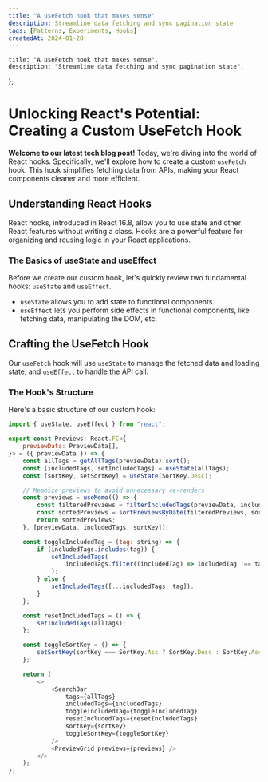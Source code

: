 ```yaml
---
title: "A useFetch hook that makes sense"
description: Streamline data fetching and sync pagination state
tags: [Patterns, Experiments, Hooks]
createdAt: 2024-01-28
---
```


	title: "A useFetch hook that makes sense",
	description: "Streamline data fetching and sync pagination state",
};

# Unlocking React's Potential: Creating a Custom UseFetch Hook

**Welcome to our latest tech blog post!** Today, we're diving into the world of React hooks. Specifically, we'll explore how to create a custom `useFetch` hook. This hook simplifies fetching data from APIs, making your React components cleaner and more efficient.

## Understanding React Hooks

React hooks, introduced in React 16.8, allow you to use state and other React features without writing a class. Hooks are a powerful feature for organizing and reusing logic in your React applications.

### The Basics of useState and useEffect

Before we create our custom hook, let's quickly review two fundamental hooks: `useState` and `useEffect`.

- `useState` allows you to add state to functional components.
- `useEffect` lets you perform side effects in functional components, like fetching data, manipulating the DOM, etc.

## Crafting the UseFetch Hook

Our `useFetch` hook will use `useState` to manage the fetched data and loading state, and `useEffect` to handle the API call.

### The Hook's Structure

Here's a basic structure of our custom hook:

```javascript
import { useState, useEffect } from "react";

export const Previews: React.FC<{
	previewData: PreviewData[],
}> = ({ previewData }) => {
	const allTags = getAllTags(previewData).sort();
	const [includedTags, setIncludedTags] = useState(allTags);
	const [sortKey, setSortKey] = useState(SortKey.Desc);

	// Memoize previews to avoid unnecessary re-renders
	const previews = useMemo(() => {
		const filteredPreviews = filterIncludedTags(previewData, includedTags);
		const sortedPreviews = sortPreviewsByDate(filteredPreviews, sortKey);
		return sortedPreviews;
	}, [previewData, includedTags, sortKey]);

	const toggleIncludedTag = (tag: string) => {
		if (includedTags.includes(tag)) {
			setIncludedTags(
				includedTags.filter((includedTag) => includedTag !== tag)
			);
		} else {
			setIncludedTags([...includedTags, tag]);
		}
	};

	const resetIncludedTags = () => {
		setIncludedTags(allTags);
	};

	const toggleSortKey = () => {
		setSortKey(sortKey === SortKey.Asc ? SortKey.Desc : SortKey.Asc);
	};

	return (
		<>
			<SearchBar
				tags={allTags}
				includedTags={includedTags}
				toggleIncludedTag={toggleIncludedTag}
				resetIncludedTags={resetIncludedTags}
				sortKey={sortKey}
				toggleSortKey={toggleSortKey}
			/>
			<PreviewGrid previews={previews} />
		</>
	);
};
```
